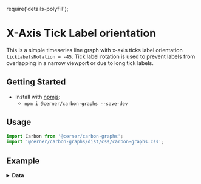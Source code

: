 require('details-polyfill');

# X-Axis Tick Label orientation

This is a simple timeseries line graph with x-axis ticks label orientation `tickLabelsRotation = -45`. Tick label rotation is used to prevent labels from overlapping in a narrow viewport or due to long tick labels.

## Getting Started

- Install with [npmjs](https://www.npmjs.com):
  - `npm i @cerner/carbon-graphs --save-dev`

## Usage
```js
import Carbon from '@cerner/carbon-graphs';
import '@cerner/carbon-graphs/dist/css/carbon-graphs.css';
```

## Example
<LineGraph />

<details>
<summary style={{fontSize: 24 }}>
<b>Data</b>
</summary>

### Graph Config object
<GraphConfig />

</details>
